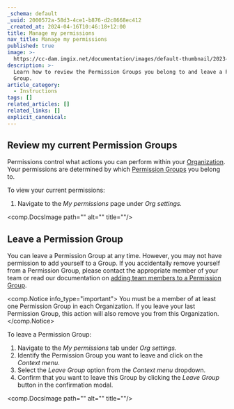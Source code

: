 ```yaml
---
_schema: default
_uuid: 2000572a-58d3-4ce1-b876-d2c8668ec412
_created_at: 2024-04-16T10:46:18+12:00
title: Manage my permissions
nav_title: Manage my permissions
published: true
image: >-
  https://cc-dam.imgix.net/documentation/images/default-thumbnail/2023-Q4/CloudCannon-Documentation-Thumbnail.png
description: >-
  Learn how to review the Permission Groups you belong to and leave a Permission
  Group.
article_category:
  - Instructions
tags: []
related_articles: []
related_links: []
explicit_canonical:
---
```

## Review my current Permission Groups

Permissions control what actions you can perform within your [Organization](/documentation/articles/what-is-an-organization/). Your permissions are determined by which [Permission Groups](/documentation/articles/what-are-permission-groups/) you belong to.

To view your current permissions:

1. Navigate to the *My permissions* page under *Org settings.*

<comp.DocsImage path="" alt="" title=""/>

## Leave a Permission Group

You can leave a Permission Group at any time. However, you may not have permission to add yourself to a Group. If you accidentally remove yourself from a Permission Group, please contact the appropriate member of your team or read our documentation on [adding team members to a Permission Group](/documentation/articles/add-a-team-member-to-a-permission-group/).

<comp.Notice info_type="important">
  You must be a member of at least one Permission Group in each Organization. If you leave your last Permission Group, this action will also remove you from this Organization.
</comp.Notice>

To leave a Permission Group:

1. Navigate to the *My permissions* tab under *Org settings.*
2. Identify the Permission Group you want to leave and click on the *Context menu*.
3. Select the *Leave Group* option from the *Context menu* dropdown.
4. Confirm that you want to leave this Group by clicking the *Leave Group* button in the confirmation modal.

<comp.DocsImage path="" alt="" title=""/>